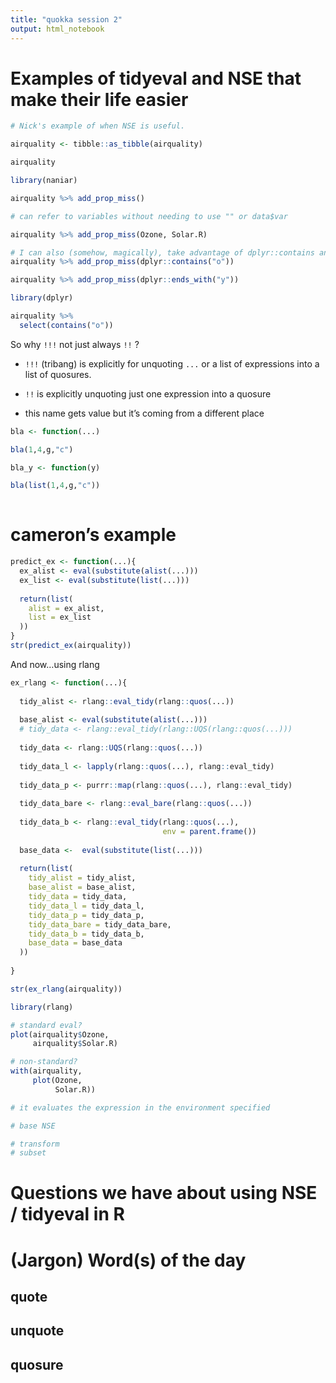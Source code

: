 ```yaml
---
title: "quokka session 2"
output: html_notebook
---
```


# Examples of tidyeval and NSE that make their life easier

```r
# Nick's example of when NSE is useful.

airquality <- tibble::as_tibble(airquality)

airquality

library(naniar)

airquality %>% add_prop_miss()

# can refer to variables without needing to use "" or data$var

airquality %>% add_prop_miss(Ozone, Solar.R)

# I can also (somehow, magically), take advantage of dplyr::contains and friends
airquality %>% add_prop_miss(dplyr::contains("o"))

airquality %>% add_prop_miss(dplyr::ends_with("y"))

library(dplyr)

airquality %>%
  select(contains("o"))

```

So why `!!!` not just always `!!` ?

- `!!!` (tribang) is explicitly for unquoting `...` or a list of expressions into a list of quosures.

- `!!` is explicitly unquoting just one expression into a quosure

- this name gets value but it's coming from a different place

```r
bla <- function(...)

bla(1,4,g,"c")

bla_y <- function(y)

bla(list(1,4,g,"c"))
  
```

# cameron's example


```r

predict_ex <- function(...){
  ex_alist <- eval(substitute(alist(...)))
  ex_list <- eval(substitute(list(...)))
  
  return(list(
    alist = ex_alist,
    list = ex_list
  ))
}
str(predict_ex(airquality))


```

And now...using rlang

```r
ex_rlang <- function(...){
  
  tidy_alist <- rlang::eval_tidy(rlang::quos(...))
  
  base_alist <- eval(substitute(alist(...)))
  # tidy_data <- rlang::eval_tidy(rlang::UQS(rlang::quos(...)))
  
  tidy_data <- rlang::UQS(rlang::quos(...))
  
  tidy_data_l <- lapply(rlang::quos(...), rlang::eval_tidy)
  
  tidy_data_p <- purrr::map(rlang::quos(...), rlang::eval_tidy)
  
  tidy_data_bare <- rlang::eval_bare(rlang::quos(...))
  
  tidy_data_b <- rlang::eval_tidy(rlang::quos(...), 
                                  env = parent.frame())
  
  base_data <-  eval(substitute(list(...)))
  
  return(list(
    tidy_alist = tidy_alist,
    base_alist = base_alist,
    tidy_data = tidy_data,
    tidy_data_l = tidy_data_l,
    tidy_data_p = tidy_data_p,
    tidy_data_bare = tidy_data_bare,
    tidy_data_b = tidy_data_b,
    base_data = base_data
  ))
  
}

str(ex_rlang(airquality))

library(rlang)


```




```r
# standard eval?
plot(airquality$Ozone,
     airquality$Solar.R)
```

```r
# non-standard?
with(airquality,
     plot(Ozone,
          Solar.R))

# it evaluates the expression in the environment specified

```

```r
# base NSE

# transform
# subset
```


# Questions we have about using NSE / tidyeval in R


# (Jargon) Word(s) of the day


## quote


## unquote

## quosure

